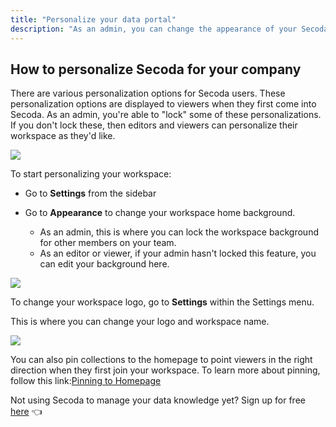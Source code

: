 ```yaml
---
title: "Personalize your data portal"
description: "As an admin, you can change the appearance of your Secoda workspace to suit your team."
---
```


## **How to personalize Secoda for your company**

There are various personalization options for Secoda users. These personalization options are displayed to viewers when they first come into Secoda. As an admin, you're able to "lock" some of these personalizations. If you don't lock these, then editors and viewers can personalize their workspace as they'd like. 

![](https://3544070331-files.gitbook.io/~/files/v0/b/gitbook-x-prod.appspot.com/o/spaces%2FqxbfBjqa19PllrcxgKxO%2Fuploads%2FG9YEesc8t5z5PeACbang%2FScreen%20Shot%202022-04-08%20at%2012.38.10%20PM.png?alt=media&token=2cb20fe7-6e84-4d81-a239-a7dc61748f61)

To start personalizing your workspace: 

* Go to **Settings** from the sidebar

* Go to **Appearance** to change your workspace home background.  
   * As an admin, this is where you can lock the workspace background for other members on your team.  
   * As an editor or viewer, if your admin hasn't locked this feature, you can edit your background here.

![](https://3544070331-files.gitbook.io/~/files/v0/b/gitbook-x-prod.appspot.com/o/spaces%2FqxbfBjqa19PllrcxgKxO%2Fuploads%2FZr9EUq6RqAib82VnHUEg%2FScreen%20Shot%202022-04-08%20at%2011.57.54%20AM.png?alt=media&token=d7c8204f-7884-43b3-8413-6ef242a6adb7)

To change your workspace logo, go to **Settings** within the Settings menu. 

This is where you can change your logo and workspace name. 

![](https://3544070331-files.gitbook.io/~/files/v0/b/gitbook-x-prod.appspot.com/o/spaces%2FqxbfBjqa19PllrcxgKxO%2Fuploads%2FDCfeO6IkNtZmbwaHpxrZ%2FScreen%20Shot%202022-04-08%20at%2012.03.20%20PM.png?alt=media&token=fa4c1bd3-acc8-4a9e-9d7d-fa1e85dbe9d3)

You can also pin collections to the homepage to point viewers in the right direction when they first join your workspace. To learn more about pinning, follow this link:[Pinning to Homepage](/features/collections/pinning-to-homepage)

Not using Secoda to manage your data knowledge yet? Sign up for free [here](https://app.secoda.co) 👈